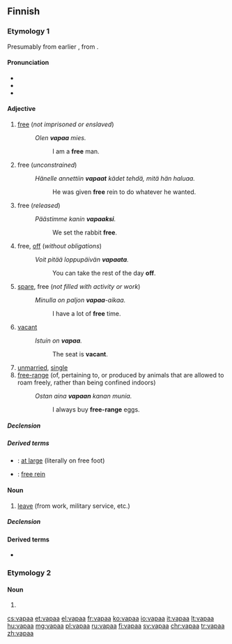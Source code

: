==Finnish==

===Etymology 1===
Presumably from earlier {{m|fi|*vapada}}, from {{etyl|sla-pro|fi}} {{m|sla-pro|*sveboda}}.

====Pronunciation====
* {{fi-IPA}}
* {{rhymes|ɑpɑː|lang=fi}}
* {{hyphenation|va|paa|lang=fi}}

====Adjective====
{{fi-adj||vapaampi|vapain}}

# [[free]] (''not imprisoned or enslaved'')
#: ''Olen '''vapaa''' mies.''
#:: I am a '''free''' man.
# free (''unconstrained'')
#: ''Hänelle annettiin '''vapaat''' kädet tehdä, mitä hän haluaa.''
#:: He was given '''free''' rein to do whatever he wanted.
# free (''released'')
#: ''Päästimme kanin '''vapaaksi'''.''
#:: We set the rabbit '''free'''.
# free, [[off]] (''without obligations'')
#: ''Voit pitää loppupäivän '''vapaata'''.''
#:: You can take the rest of the day '''off'''.
# [[spare]], free (''not filled with activity or work'')
#: ''Minulla on paljon '''vapaa'''-aikaa.''
#:: I have a lot of '''free''' time.
# [[vacant]]
#: ''Istuin on '''vapaa'''.''
#:: The seat is '''vacant'''.
# [[unmarried]], [[single]]
# [[free-range]] (of, pertaining to, or produced by animals that are allowed to roam freely, rather than being confined indoors)
#: ''Ostan aina '''vapaan''' kanan munia.''
#:: I always buy '''free-range''' eggs.

=====Declension=====
{{fi-decl-vapaa|pos=adj|vapa|a}}

=====Derived terms=====
* {{l|fi|vapaalla jalalla}}: [[at large]] (literally on free foot)
* {{l|fi|vapaat kädet}}: [[free rein]]

====Noun====
{{fi-noun}}

# [[leave]] (from work, military service, etc.)

=====Declension=====
{{fi-decl-vapaa|vapa|a}}

====Derived terms====
* {{l|fi|äitiysvapaa}}

===Etymology 2===

====Noun====
{{head|fi|noun form}}

# {{fi-form of|case=partitive|pl=singular|vapa}}

[[cs:vapaa]]
[[et:vapaa]]
[[el:vapaa]]
[[fr:vapaa]]
[[ko:vapaa]]
[[io:vapaa]]
[[it:vapaa]]
[[lt:vapaa]]
[[hu:vapaa]]
[[mg:vapaa]]
[[pl:vapaa]]
[[ru:vapaa]]
[[fi:vapaa]]
[[sv:vapaa]]
[[chr:vapaa]]
[[tr:vapaa]]
[[zh:vapaa]]